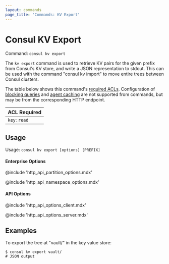 ```yaml
---
layout: commands
page_title: 'Commands: KV Export'
---
```


# Consul KV Export

Command: `consul kv export`

The `kv export` command is used to retrieve KV pairs for the given
prefix from Consul's KV store, and write a JSON representation to
stdout. This can be used with the command "consul kv import" to move entire
trees between Consul clusters.

The table below shows this command's [required ACLs](/api#authentication). Configuration of
[blocking queries](/api-docs/features/blocking) and [agent caching](/api-docs/features/caching)
are not supported from commands, but may be from the corresponding HTTP endpoint.

| ACL Required |
| ------------ |
| `key:read`   |

## Usage

Usage: `consul kv export [options] [PREFIX]`

#### Enterprise Options

@include 'http_api_partition_options.mdx'

@include 'http_api_namespace_options.mdx'

#### API Options

@include 'http_api_options_client.mdx'

@include 'http_api_options_server.mdx'

## Examples

To export the tree at "vault/" in the key value store:

```shell-session
$ consul kv export vault/
# JSON output
```
